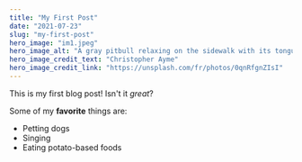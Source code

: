 ```yaml
---
title: "My First Post"
date: "2021-07-23"
slug: "my-first-post"
hero_image: "im1.jpeg"
hero_image_alt: "A gray pitbull relaxing on the sidewalk with its tongue hanging out"
hero_image_credit_text: "Christopher Ayme"
hero_image_credit_link: "https://unsplash.com/fr/photos/0qnRfgnZIsI"
---
```


This is my first blog post! Isn't it _great_?

Some of my **favorite** things are:

- Petting dogs
- Singing
- Eating potato-based foods
